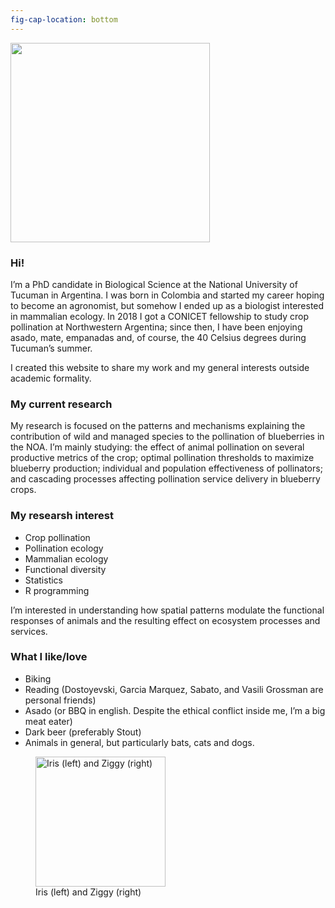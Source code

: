 ```yaml
---
fig-cap-location: bottom
---
```


![](photos/IMG_8708.jpg){fig-align="center" width="319"}

### Hi!

I'm a PhD candidate in Biological Science at the National University of Tucuman in Argentina. I was born in Colombia and started my career hoping to become an agronomist, but somehow I ended up as a biologist interested in mammalian ecology. In 2018 I got a CONICET fellowship to study crop pollination at Northwestern Argentina; since then, I have been enjoying asado, mate, empanadas and, of course, the 40 Celsius degrees during Tucuman's summer.

I created this website to share my work and my general interests outside academic formality.

### My current research

My research is focused on the patterns and mechanisms explaining the contribution of wild and managed species to the pollination of blueberries in the NOA. I'm mainly studying: the effect of animal pollination on several productive metrics of the crop; optimal pollination thresholds to maximize blueberry production; individual and population effectiveness of pollinators; and cascading processes affecting pollination service delivery in blueberry crops.

### My researsh interest

-   Crop pollination
-   Pollination ecology
-   Mammalian ecology
-   Functional diversity
-   Statistics
-   R programming

I'm interested in understanding how spatial patterns modulate the functional responses of animals and the resulting effect on ecosystem processes and services.

### What I like/love

-   Biking
-   Reading (Dostoyevski, Garcia Marquez, Sabato, and Vasili Grossman are personal friends)
-   Asado (or BBQ in english. Despite the ethical conflict inside me, I'm a big meat eater)
-   Dark beer (preferably Stout)
-   Animals in general, but particularly bats, cats and dogs.

![Iris (left) and Ziggy (right)](photos/IMG_1347.jpg){fig-align="center" width="208"}
